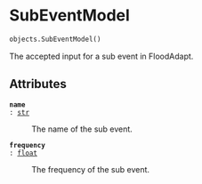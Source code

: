 # SubEventModel { #flood_adapt.objects.SubEventModel }

```python
objects.SubEventModel()
```

The accepted input for a sub event in FloodAdapt.

## Attributes {.doc-section .doc-section-attributes}

<code>[**name**]{.parameter-name} [:]{.parameter-annotation-sep} [[str](`str`)]{.parameter-annotation}</code>

:   The name of the sub event.

<code>[**frequency**]{.parameter-name} [:]{.parameter-annotation-sep} [[float](`float`)]{.parameter-annotation}</code>

:   The frequency of the sub event.
